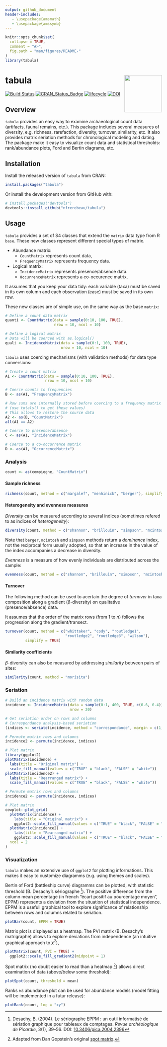 ```yaml
---
output: github_document
header-includes:
   - \usepackage{amsmath}
   - \usepackage{amssymb}
---
```


<!-- README.md is generated from README.Rmd. Please edit that file -->

```r
knitr::opts_chunk$set(
  collapse = TRUE,
  comment = "#>",
  fig.path = "man/figures/README-"
)
library(tabula)
```

# tabula <img width=120px src="man/figures/logo.svg" align="right" />

[![Build Status](https://travis-ci.org/nfrerebeau/tabula.svg?branch=master)](https://travis-ci.org/nfrerebeau/tabula)
[![CRAN_Status_Badge](http://www.r-pkg.org/badges/version/tabula)](https://cran.r-project.org/package=tabula)
[![lifecycle](https://img.shields.io/badge/lifecycle-experimental-orange.svg)](https://www.tidyverse.org/lifecycle/#experimental)
[![DOI](https://zenodo.org/badge/DOI/10.5281/zenodo.1489944.svg)](https://doi.org/10.5281/zenodo.1489944)

## Overview

`tabula` provides an easy way to examine archaeological count data (artifacts, faunal remains, etc.). This package includes several measures of diversity, e.g. richness, rarefaction, diversity, turnover, similarity, etc. It also provides matrix seriation methods for chronological modeling and dating. The package make it easy to visualize count data and statistical thresholds: rank/abundance plots, Ford and Bertin diagrams, etc.

## Installation

Install the released version of `tabula` from CRAN:

```r
install.packages("tabula")
```

Or install the development version from GitHub with:

```r
# install.packages("devtools")
devtools::install_github("nfrerebeau/tabula")
```

## Usage

`tabula` provides a set of S4 classes that extend the `matrix` data type from R `base`. These new classes represent different special types of matrix.

* Abundance matrix:
    * `CountMatrix` represents count data,
    * `FrequencyMatrix` represents frequency data.
* Logical matrix:
    * `IncidenceMatrix` represents presence/absence data.
    * `OccurrenceMatrix` represents a co-occurence matrix.

It assumes that you keep your data tidy: each variable (taxa) must be saved in its own column and each observation (case) must be saved in its own row.

These new classes are of simple use, on the same way as the base `matrix`:

```r
# Define a count data matrix
quanti <- CountMatrix(data = sample(0:10, 100, TRUE),
                      nrow = 10, ncol = 10)

# Define a logical matrix
# Data will be coerced with as.logical()
quali <- IncidenceMatrix(data = sample(0:1, 100, TRUE),
                         nrow = 10, ncol = 10)
```

`tabula` uses coercing mechanisms (with validation methods) for data type conversions:

```r
# Create a count matrix
A1 <- CountMatrix(data = sample(0:10, 100, TRUE),
                  nrow = 10, ncol = 10)

# Coerce counts to frequencies
B <- as(A1, "FrequencyMatrix")

# Row sums are internally stored before coercing to a frequency matrix
# (use totals() to get these values)
# This allows to restore the source data
A2 <- as(B, "CountMatrix")
all(A1 == A2)

# Coerce to presence/absence
C <- as(A1, "IncidenceMatrix")

# Coerce to a co-occurrence matrix
D <- as(A1, "OccurrenceMatrix")
```

### Analysis

```r
count <- as(compiegne, "CountMatrix")
```

#### Sample richness

```r
richness(count, method = c("margalef", "menhinick", "berger"), simplify = TRUE)
```

#### Heterogeneity and evenness measures

*Diversity* can be measured according to several indices (sometimes refered to as indices of *heterogeneity*):

```r
diversity(count, method = c("shannon", "brillouin", "simpson", "mcintosh", "berger"), simplify = TRUE)
```

Note that `berger`, `mcintosh` and `simpson` methods return a *dominance* index, not the reciprocal form usually adopted, so that an increase in the value of the index accompanies a decrease in diversity.

*Evenness* is a measure of how evenly individuals are distributed across the sample:
```r
evenness(count, method = c("shannon", "brillouin", "simpson", "mcintosh"), simplify = TRUE)
```

#### Turnover

The following method can be used to acertain the degree of *turnover* in taxa composition along a gradient ($\beta$-diversity) on qualitative (presence/absence) data.

It assumes that the order of the matrix rows (from $1$ to $n$) follows the progression along the gradient/transect.

```r
turnover(count, method = c("whittaker", "cody", "routledge1",
                           "routledge2", "routledge3", "wilson"),
         simplify = TRUE)
```

#### Similarity coefficients

$\beta$-diversity can also be measured by addressing *similarity* between pairs of sites:

```r
similarity(count, method = "morisita")
```


### Seriation

```r
# Build an incidence matrix with random data
incidence <- IncidenceMatrix(data = sample(0:1, 400, TRUE, c(0.6, 0.4)),
                             nrow = 20)

# Get seriation order on rows and columns
# Correspondance analysis-based seriation
(indices <- seriate(incidence, method = "correspondance", margin = c(1, 2)))
```

```r
# Permute matrix rows and columns
incidence2 <- permute(incidence, indices)

# Plot matrix
library(ggplot2)
plotMatrix(incidence) + 
  labs(title = "Original matrix") +
  scale_fill_manual(values = c("TRUE" = "black", "FALSE" = "white"))
plotMatrix(incidence2) + 
  labs(title = "Rearranged matrix") +
  scale_fill_manual(values = c("TRUE" = "black", "FALSE" = "white"))
```

```r
# Permute matrix rows and columns
incidence2 <- permute(incidence, indices)

# Plot matrix
cowplot::plot_grid(
  plotMatrix(incidence) + 
    labs(title = "Original matrix") +
    ggplot2::scale_fill_manual(values = c("TRUE" = "black", "FALSE" = "white")),
  plotMatrix(incidence2) + 
    labs(title = "Rearranged matrix") +
    ggplot2::scale_fill_manual(values = c("TRUE" = "black", "FALSE" = "white")),
  ncol = 2
)
```

### Visualization

`tabula` makes an extensive use of `ggplot2` for plotting informations. This makes it easy to customize diagramms (e.g. using themes and scales).

Bertin of Ford (battleship curve) diagramms can be plotted, with statistic threshold (B. Desachy's sériographe [^1]). The positive difference from the column mean percentage (in french "écart positif au pourcentage moyen", EPPM) represents a deviation from the situation of statistical independence. EPPM is a usefull graphical tool to explore significance of relationship between rows and columns related to seriation.

```r
plotBar(count, EPPM = TRUE)
```


Matrix plot is displayed as a heatmap. The PVI matrix (B. Desachy's matrigraphe) allows to explore deviations from independence (an intuitive graphical approach to $\chi^2$),
```r
plotMatrix(count, PVI = TRUE) +
  ggplot2::scale_fill_gradient2(midpoint = 1)
```

Spot matrix (no doubt easier to read than a heatmap [^2]) allows direct examination of data (above/below some threshold):
```r
plotSpot(count, threshold = mean)
```

Ranks *vs* abundance plot can be used for abundance models (model fitting will be implemented in a futur release):
```r
plotRank(count, log = "xy")
```

[^1]: Desachy, B. (2004). Le sériographe EPPM : un outil informatisé de sériation graphique pour tableaux de comptages. *Revue archéologique de Picardie*, 3(1), 39–56. DOI: [10.3406/pica.2004.2396](https://doi.org/10.3406/pica.2004.2396)

[^2]: Adapted from Dan Gopstein's original [spot matrix](https://dgopstein.github.io/articles/spot-matrix/).
